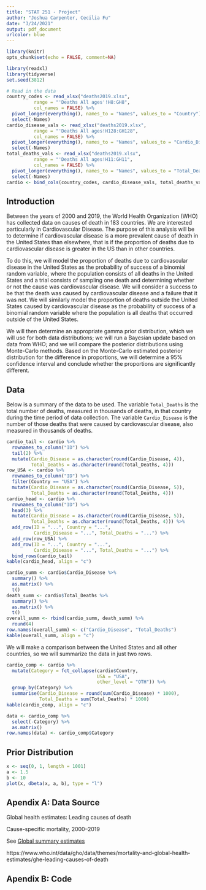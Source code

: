 ```yaml
---
title: "STAT 251 - Project"
author: "Joshua Carpenter, Cecilia Fu"
date: "3/24/2021"
output: pdf_document
urlcolor: blue
---
```


```r
library(knitr)
opts_chunk$set(echo = FALSE, comment=NA)

library(readxl)
library(tidyverse)
set.seed(3812)
```

```r
# Read in the data
country_codes <- read_xlsx("deaths2019.xlsx",
          range = "'Deaths All ages'!H8:GH8",
          col_names = FALSE) %>%
  pivot_longer(everything(), names_to = "Names", values_to = "Country") %>%
  select(-Names)
cardio_disease_vals <- read_xlsx("deaths2019.xlsx",
          range = "'Deaths All ages!H128:GH128",
          col_names = FALSE) %>%
  pivot_longer(everything(), names_to = "Names", values_to = "Cardio_Disease") %>%
  select(-Names)
total_deaths_vals <- read_xlsx("deaths2019.xlsx",
          range = "'Deaths All ages!H11:GH11",
          col_names = FALSE) %>%
  pivot_longer(everything(), names_to = "Names", values_to = "Total_Deaths") %>%
  select(-Names)
cardio <- bind_cols(country_codes, cardio_disease_vals, total_deaths_vals)
```

## Introduction
Between the years of 2000 and 2019, the World Health Organization (WHO) has collected data on causes of death in 183 countries. We are interested particularly in Cardiovascular Disease. The purpose of this analysis will be to determine if cardiovascular disease is a more prevalent cause of death in the United States than elsewhere, that is if the proportion of deaths due to cardiovascular disease is greater in the US than in other countries.

To do this, we will model the proportion of deaths due to cardiovascular disease in the United States as the probability of success of a binomial random variable, where the population consists of all deaths in the United States and a trial consists of sampling one death and determining whether or not the cause was cardiovascular disease. We will consider a success to be that the death was caused by cardiovascular disease and a failure that it was not. We will similarly model the proportion of deaths outside the United States caused by cardiovascular disease as the probability of success of a binomial random variable where the population is all deaths that occurred outside of the United States.

We will then determine an appropriate gamma prior distribution, which we will use for both data distributions; we will run a Bayesian update based on data from WHO; and we will compare the posterior distributions using Monte-Carlo methods. Based on the Monte-Carlo estimated posterior distribution for the difference in proportions, we will determine a 95% confidence interval and conclude whether the proportions are significantly different.

## Data

Below is a summary of the data to be used. The variable `Total_Deaths` is the total number of deaths, measured in thousands of deaths, in that country during the time period of data collection. The variable `Cardio_Disease` is the number of those deaths that were caused by cardiovascular disease, also measured in thousands of deaths.

```r
cardio_tail <- cardio %>%
  rownames_to_column("ID") %>%
  tail(2) %>%
  mutate(Cardio_Disease = as.character(round(Cardio_Disease, 4)),
         Total_Deaths = as.character(round(Total_Deaths, 4)))
row_USA <- cardio %>%
  rownames_to_column("ID") %>%
  filter(Country == "USA") %>%
  mutate(Cardio_Disease = as.character(round(Cardio_Disease, 5)),
         Total_Deaths = as.character(round(Total_Deaths, 4)))
cardio_head <- cardio %>%
  rownames_to_column("ID") %>%
  head(3) %>%
  mutate(Cardio_Disease = as.character(round(Cardio_Disease, 5)),
         Total_Deaths = as.character(round(Total_Deaths, 4))) %>%
  add_row(ID = "...", Country = "...",
          Cardio_Disease = "...", Total_Deaths = "...") %>%
  add_row(row_USA) %>%
  add_row(ID = "...", Country = "...",
          Cardio_Disease = "...", Total_Deaths = "...") %>%
  bind_rows(cardio_tail)
kable(cardio_head, align = "c")

cardio_summ <- cardio$Cardio_Disease %>%
  summary() %>%
  as.matrix() %>%
  t()
death_summ <- cardio$Total_Deaths %>%
  summary() %>%
  as.matrix() %>%
  t()
overall_summ <- rbind(cardio_summ, death_summ) %>%
  round(4)
row.names(overall_summ) <- c("Cardio_Disease", "Total_Deaths")
kable(overall_summ, align = "c")
```

We will make a comparison between the United States and all other countries, so we will summarize the data in just two rows.

```r
cardio_comp <- cardio %>%
  mutate(Category = fct_collapse(cardio$Country,
                                 USA = "USA",
                                 other_level = "OTH")) %>%
  group_by(Category) %>%
  summarise(Cardio_Disease = round(sum(Cardio_Disease) * 1000),
            Total_Deaths = sum(Total_Deaths) * 1000)
kable(cardio_comp, align = "c")

data <- cardio_comp %>%
  select(-Category) %>%
  as.matrix()
row.names(data) <- cardio_comp$Category
```

## Prior Distribution

```r
x <- seq(0, 1, length = 1001)
a <- 1.5
b <- 10
plot(x, dbeta(x, a, b), type = "l")
```


\newpage
## Apendix A: Data Source
Global health estimates: Leading causes of death

Cause-specific mortality, 2000–2019

See [Global summary estimates](https://www.who.int/docs/default-source/gho-documents/global-health-estimates/ghe2019_cod_global_2000_20194e572f53-509f-4578-b01e-6370c65d9fc5.xlsx?sfvrsn=eaf8ca5_7)

https://www.who.int/data/gho/data/themes/mortality-and-global-health-estimates/ghe-leading-causes-of-death

## Apendix B: Code
```r
```
